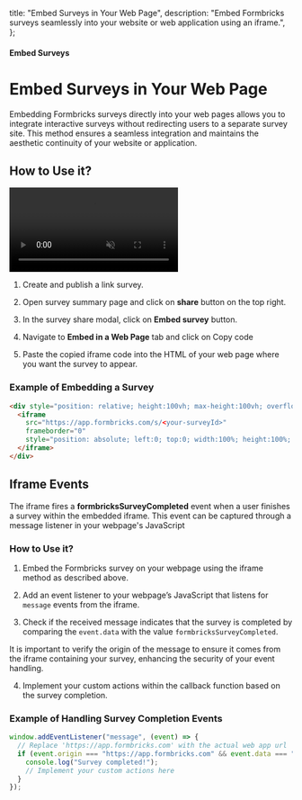   title: "Embed Surveys in Your Web Page",
  description: "Embed Formbricks surveys seamlessly into your website or web application using an iframe.",
};

#### Embed Surveys

# Embed Surveys in Your Web Page

Embedding Formbricks surveys directly into your web pages allows you to integrate interactive surveys without redirecting users to a separate survey site. This method ensures a seamless integration and maintains the aesthetic continuity of your website or application.

## How to Use it?

<video autoplay loop muted>
  <source src="embed-iframe.mp4" type="video/mp4">
  Your browser does not support the video tag.
  </source>
</video>

1. Create and publish a link survey.

2. Open survey summary page and click on **share** button on the top right.

3. In the survey share modal, click on **Embed survey** button.

4. Navigate to **Embed in a Web Page** tab and click on Copy code

5. Paste the copied iframe code into the HTML of your web page where you want the survey to appear.

### Example of Embedding a Survey

<Col>
<CodeGroup title="Example Embedding Code">

```html
<div style="position: relative; height:100vh; max-height:100vh; overflow:auto;">
  <iframe
    src="https://app.formbricks.com/s/<your-surveyId>"
    frameborder="0"
    style="position: absolute; left:0; top:0; width:100%; height:100%; border:0;">
  </iframe>
</div>
```

</CodeGroup>
</Col>

## Iframe Events

The iframe fires a **formbricksSurveyCompleted** event when a user finishes a survey within the embedded iframe. This event can be captured through a message listener in your webpage's JavaScript

### How to Use it?

1. Embed the Formbricks survey on your webpage using the iframe method as described above.

2. Add an event listener to your webpage’s JavaScript that listens for `message` events from the iframe.

3. Check if the received message indicates that the survey is completed by comparing the `event.data` with the value `formbricksSurveyCompleted`.

<Note>
  It is important to verify the origin of the message to ensure it comes from the iframe containing your
  survey, enhancing the security of your event handling.
</Note>

4. Implement your custom actions within the callback function based on the survey completion.

### Example of Handling Survey Completion Events

<Col>
<CodeGroup title="Example Code for Event Listener">

```javascript
window.addEventListener("message", (event) => {
  // Replace 'https://app.formbricks.com' with the actual web app url
  if (event.origin === "https://app.formbricks.com" && event.data === "formbricksSurveyCompleted") {
    console.log("Survey completed!");
    // Implement your custom actions here
  }
});
```

</CodeGroup>
</Col>
